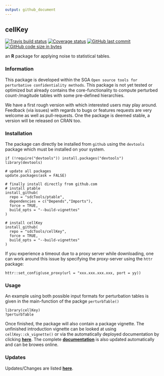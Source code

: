 ```yaml
---
output: github_document
---
```


## cellKey

[![Travis build status](https://travis-ci.org/sdcTools/cellKey.svg?branch=master)](https://travis-ci.org/sdcTools/cellKey) [![Coverage status](https://codecov.io/gh/sdcTools/cellKey/branch/master/graph/badge.svg)](https://codecov.io/github/sdcTools/cellKey?branch=master) [![GitHub last commit](https://img.shields.io/github/last-commit/sdcTools/cellKey.svg?logo=github)](https://github.com/sdcTools/cellKey/commits/master)
[![GitHub code size in bytes](https://img.shields.io/github/languages/code-size/sdcTools/cellKey.svg?logo=github)](https://github.com/sdcTools/cellKey)

an **R** package for applying noise to statistical tables. 

### Information
This package is developed within the SGA `Open source tools for perturbative confidentiality methods`. This package is not yet tested or optimized but already contains the core-functionality to compute perturbed count-/magitude tables with some pre-defined hierarchies.

We have a first rough version with which interested users may play around. Feedback (via issues) with regards to bugs or features requests are very welcome as well as pull-requests. One the package is deemed stable, a version will be released on CRAN too.

### Installation
The package can directly be installed from `github` using the `devtools` package which must be installed on your system.

```
if (!require("devtools")) install.packages("devtools")
library(devtools)

# update all packages
update.packages(ask = FALSE)

# finally install directly from github.com
# install ptable
install_github(
  repo = "sdcTools/ptable", 
  dependencies = c("Depends","Imports"), 
  force = TRUE, 
  build_opts = "--build-vignettes"
)
  
# install cellKey
install_github(
  repo = "sdcTools/cellKey", 
  force = TRUE, 
  build_opts = "--build-vignettes"
)
```

If you experience a timeout due to a proxy server while downloading, one can work around this issue by specifying the proxy-server using the `httr` package:
```
httr::set_config(use_proxy(url = "xxx.xxx.xxx.xxx, port = yy))
```

### Usage
An example using both possible input formats for perturbation tables is given in the main-function of the packge `perturbTable()`

```
library(cellKey)
?perturbTable
```

Once finished, the package will also contain a package vignette. The unfinished introduction vignette can be looked at using `cellKey::ck_vignette()` or via the automatically deployed documentation by clicking [**here**](https://sdctools.github.io/cellKey/articles/introduction.html). The complete [**documentation**](https://sdctools.github.io/cellKey/) is also updated automatically and can be browes online.

### Updates
Updates/Changes are listed [**here**](https://sdcTools.github.io/cellKey/news/index.html).
